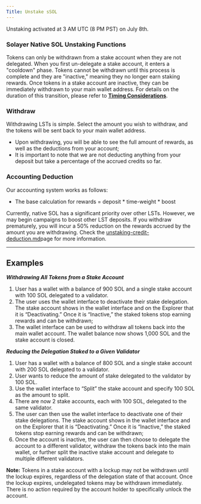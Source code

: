 ```yaml
---
Title: Unstake sSOL
---
```


<Info>
Unstaking activated at 3 AM UTC (8 PM PST) on July 8th.
</Info>

### Solayer Native SOL Unstaking Functions

Tokens can only be withdrawn from a stake account when they are not delegated. When you first un-delegate a stake account, it enters a "cooldown" phase. Tokens cannot be withdrawn until this process is complete and they are "inactive," meaning they no longer earn staking rewards. Once tokens in a stake account are inactive, they can be immediately withdrawn to your main wallet address. For details on the duration of this transition, please refer to [**Timing Considerations**](https://solana.com/staking#overview/delegation-timing-considerations).

### Withdraw

Withdrawing LSTs is simple. Select the amount you wish to withdraw, and the tokens will be sent back to your main wallet address.

* Upon withdrawing, you will be able to see the full amount of rewards, as well as the deductions from your account;
* It is important to note that we are not deducting anything from your deposit but take a percentage of the accrued credits so far.

### Accounting Deduction

Our accounting system works as follows:

* The base calculation for rewards = deposit \* time-weight \* boost

Currently, native SOL has a significant priority over other LSTs. However, we may begin campaigns to boost other LST deposits. If you withdraw prematurely, you will incur a 50% reduction on the rewards accrued by the amount you are withdrawing. Check the [unstaking-credit-deduction.md](../../../community/solayer-valley-episodes/unstaking-credit-deduction.md "mention")page for more information.

***

## Examples

_**Withdrawing All Tokens from a Stake Account**_

1. User has a wallet with a balance of 900 SOL and a single stake account with 100 SOL delegated to a validator.
2. The user uses the wallet interface to deactivate their stake delegation. The stake account shows in the wallet interface and on the Explorer that it is “Deactivating.” Once it is “Inactive,” the staked tokens stop earning rewards and can be withdrawn;
3. The wallet interface can be used to withdraw all tokens back into the main wallet account. The wallet balance now shows 1,000 SOL and the stake account is closed.

_**Reducing the Delegation Staked to a Given Validator**_

1. User has a wallet with a balance of 800 SOL and a single stake account with 200 SOL delegated to a validator.
2. User wants to reduce the amount of stake delegated to the validator by 100 SOL.
3. Use the wallet interface to “Split” the stake account and specify 100 SOL as the amount to split.
4. There are now 2 stake accounts, each with 100 SOL, delegated to the same validator.
5. The user can then use the wallet interface to deactivate one of their stake delegations. The stake account shows in the wallet interface and on the Explorer that it is “Deactivating.” Once it is “Inactive,” the staked tokens stop earning rewards and can be withdrawn;
6. Once the account is inactive, the user can then choose to delegate the account to a different validator, withdraw the tokens back into the main wallet, or further split the inactive stake account and delegate to multiple different validators.

**Note:** Tokens in a stake account with a lockup may not be withdrawn until the lockup expires, regardless of the delegation state of that account. Once the lockup expires, undelegated tokens may be withdrawn immediately. There is no action required by the account holder to specifically unlock the account.
